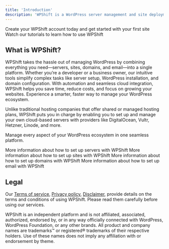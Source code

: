 ```yaml
---
title: 'Introduction'
description: 'WPShift is a WordPress server management and site deployment tool.'
---
```


<CardGroup cols={2}>
    <Card
        title="Create an account"
        icon="user-plus"
        href="https://app.wpshift.io/register"
    >
        Create your WPShift account today and get started with your first site
    </Card>
    <Card
        title="Watch tutorials"
        icon="youtube"
        href="https://www.youtube.com/@wpshift"
    >
        Watch our tutorials to learn how to use WPShift
    </Card>
</CardGroup>

## What is WPShift?
WPShift takes the hassle out of managing WordPress by combining everything you need—servers, sites, domains, and email—into a single platform.
Whether you’re a developer or a business owner, our intuitive tools simplify complex tasks like server setup, WordPress installation, and domain configuration.
With automation and seamless cloud integration, WPShift helps you save time, reduce costs, and focus on growing your websites. Experience a smarter, faster way to manage your WordPress ecosystem.

Unlike traditional hosting companies that offer shared or managed hosting plans, WPShift puts you in charge by enabling you to set up and manage your own cloud-based servers with providers like DigitalOcean, Vultr, Hetzner, Linode, and more.

Manage every aspect of your WordPress ecosystem in one seamless platform.

<CardGroup cols={2}>
    <Card
        title="Servers"
        icon="server"
        href="https://app.wpshift.io/register"
    >
        More information about how to set up servers with WPShift
    </Card>
    <Card
        title="Sites"
        icon="globe"
        href="https://www.youtube.com/@wpshift"
    >
        More information about how to set up sites with WPShift
    </Card>
    <Card
        title="Domains"
        icon="link"
        href="https://www.youtube.com/@wpshift"
    >
        More information about how to set up domains with WPShift
    </Card>
    <Card
        title="Email"
        icon="at"
        href="https://www.youtube.com/@wpshift"
    >
        More information about how to set up email with WPShift
    </Card>
</CardGroup>

## Legal
Our [Terms of service](https://wpshift.io/legal/terms-of-service/), [Privacy policy](https://wpshift.io/legal/privacy-policy/), [Disclaimer](https://wpshift.io/legal/disclaimer/), provide details on the terms and conditions of using WPShift. Please read them carefully before using our services.

WPShift is an independent platform and is not affiliated, associated, authorized, endorsed by, or in any way officially connected with WordPress, WordPress Foundation, or any other brands. All product and company names are trademarks™ or registered® trademarks of their respective holders. Use of these names does not imply any affiliation with or endorsement by theme.